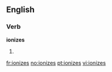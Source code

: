 ==English==

===Verb===
'''ionizes'''

# {{third-person singular of|[[ionize]]}}

[[fr:ionizes]]
[[no:ionizes]]
[[pt:ionizes]]
[[vi:ionizes]]